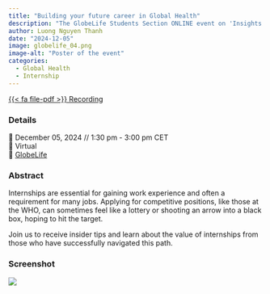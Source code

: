 ```yaml
---
title: "Building your future career in Global Health"
description: "The GlobeLife Students Section ONLINE event on 'Insights and Internships: Building your future career in Global Health' aims to provide insider tips and share about the value of internships from decent speakers who have successfully navigated this path."
author: Luong Nguyen Thanh
date: "2024-12-05"
image: globelife_04.png
image-alt: "Poster of the event"
categories:
  - Global Health
  - Internship
---
```


<a href="https://www.globelife.se/w/gl/en/student-section/recordings-student-section-seminars" class="btn" role="button" target="_blank">{{< fa file-pdf >}} Recording</a>

### Details

📆 December 05, 2024 // 1:30 pm - 3:00 pm CET  
🏨 Virtual  
🌠 [GlobeLife](https://www.linkedin.com/company/77266299/)

### Abstract

Internships are essential for gaining work experience and often a requirement for many jobs. Applying for competitive positions, like those at the WHO, can sometimes feel like a lottery or shooting an arrow into a black box, hoping to hit the target. 

Join us to receive insider tips and learn about the value of internships from those who have successfully navigated this path.

### Screenshot

![](screenshot.png)